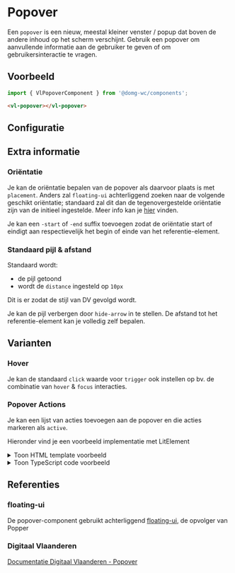 
# Popover

<VluxMetaData id="components-popover" />

Een `popover` is een nieuw, meestal kleiner venster / popup dat boven de andere inhoud op het scherm verschijnt.
Gebruik een popover om aanvullende informatie aan de gebruiker te geven of om gebruikersinteractie te vragen.


## Voorbeeld

```js
import { VlPopoverComponent } from '@domg-wc/components';
```

```html
<vl-popover></vl-popover>
```

<Canvas of={VlPopoverStories.PopoverDefault} />


## Configuratie

<ArgTypes of={VlPopoverStories.PopoverDefault} />


## Extra informatie

### Oriëntatie

Je kan de oriëntatie bepalen van de popover als daarvoor plaats is met `placement`. Anders zal `floating-ui`
achterliggend zoeken naar de volgende geschikt oriëntatie; standaard zal dit dan de tegenovergestelde oriëntatie
zijn van de initieel ingestelde.
Meer info kan je [hier](https://floating-ui.com/docs/tutorial#placements) vinden.

Je kan een `-start` of `-end` suffix toevoegen zodat de oriëntatie start of eindigt aan respectievelijk het begin of
einde van het referentie-element.

### Standaard pijl & afstand

Standaard wordt:
- de pijl getoond
- wordt de `distance` ingesteld op `10px`

Dit is er zodat de stijl van DV gevolgd wordt.

Je kan de pijl verbergen door `hide-arrow` in te stellen.
De afstand tot het referentie-element kan je volledig zelf bepalen.


## Varianten

### Hover

Je kan de standaard `click` waarde voor `trigger` ook instellen op bv. de combinatie van `hover` & `focus` interacties.

<Canvas of={VlPopoverStories.PopoverHover} />

### Popover Actions

Je kan een lijst van acties toevoegen aan de popover en die acties markeren als `active`.

<Canvas of={VlPopoverStories.PopoverActions} />

Hieronder vind je een voorbeeld implementatie met LitElement

<details>
    <summary>Toon HTML template voorbeeld</summary>
    <Source code={`
    <vl-popover-action-list @click=\${actionListClickHandler}>
        <vl-popover-action selected=\${selected} icon="search">Zoeken</vl-popover-action>
        <vl-popover-action icon="bell">Rapportenoverzicht</vl-popover-action>
        <vl-popover-action icon="pin">Vind locatie</vl-popover-action>
    </vl-popover-action-list>
    `} language="html" dark={true} />
</details>
<details>
    <summary>Toon TypeScript code voorbeeld</summary>
    <Source code={`
    const actionListClickHandler = (event: CustomEvent) => {
            const actionElement = event.target as VlPopoverActionComponent;
            const allActions = Array.from(actionElement.parentElement?.querySelectorAll('vl-popover-action') || []);
            allActions.forEach((action) => {
                if (action !== actionElement) {
                    action.removeAttribute('selected');
                }
            });
            actionElement.setAttribute('selected', '');
        };
    `} language="ts" dark={true} />
</details>


## Referenties

### floating-ui

De popover-component gebruikt achterliggend [floating-ui](https://floating-ui.com/), de opvolger van Popper

### Digitaal Vlaanderen

[Documentatie Digitaal Vlaanderen - Popover](https://overheid.vlaanderen.be/webuniversum/v3/documentation/js-components/vl-ui-popover)
